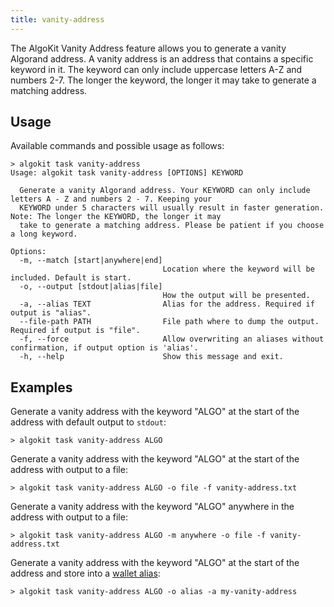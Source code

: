 ```yaml
---
title: vanity-address
---
```


The AlgoKit Vanity Address feature allows you to generate a vanity Algorand address. A vanity address is an address that contains a specific keyword in it. The keyword can only include uppercase letters A-Z and numbers 2-7. The longer the keyword, the longer it may take to generate a matching address.

## Usage

Available commands and possible usage as follows:

```shell showLineNumbers=false frame=none
> algokit task vanity-address
Usage: algokit task vanity-address [OPTIONS] KEYWORD

  Generate a vanity Algorand address. Your KEYWORD can only include letters A - Z and numbers 2 - 7. Keeping your
  KEYWORD under 5 characters will usually result in faster generation. Note: The longer the KEYWORD, the longer it may
  take to generate a matching address. Please be patient if you choose a long keyword.

Options:
  -m, --match [start|anywhere|end]
                                  Location where the keyword will be included. Default is start.
  -o, --output [stdout|alias|file]
                                  How the output will be presented.
  -a, --alias TEXT                Alias for the address. Required if output is "alias".
  --file-path PATH                File path where to dump the output. Required if output is "file".
  -f, --force                     Allow overwriting an aliases without confirmation, if output option is 'alias'.
  -h, --help                      Show this message and exit.
```

## Examples

Generate a vanity address with the keyword "ALGO" at the start of the address with default output to `stdout`:

```shell showLineNumbers=false frame=none
> algokit task vanity-address ALGO
```

Generate a vanity address with the keyword "ALGO" at the start of the address with output to a file:

```shell showLineNumbers=false frame=none
> algokit task vanity-address ALGO -o file -f vanity-address.txt
```

Generate a vanity address with the keyword "ALGO" anywhere in the address with output to a file:

```shell showLineNumbers=false frame=none
> algokit task vanity-address ALGO -m anywhere -o file -f vanity-address.txt
```

Generate a vanity address with the keyword "ALGO" at the start of the address and store into a [wallet alias](/algokit/cli/features/task_cmd/wallet):

```shell showLineNumbers=false frame=none
> algokit task vanity-address ALGO -o alias -a my-vanity-address
```
